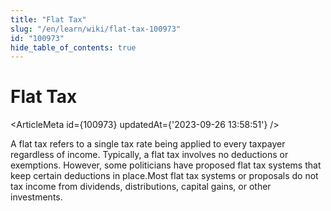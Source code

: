 ```yaml
---
title: "Flat Tax"
slug: "/en/learn/wiki/flat-tax-100973"
id: "100973"
hide_table_of_contents: true
---
```



# Flat Tax

<ArticleMeta id={100973} updatedAt={'2023-09-26 13:58:51'} />
<div className='border-solid border-b border-t-0 my-4 border-[var(--ifm-color-gray-300)]' />

A flat tax refers to a single tax rate being applied to every taxpayer regardless of income. Typically, a flat tax involves no deductions or exemptions. However, some politicians have proposed flat tax systems that keep certain deductions in place.Most flat tax systems or proposals do not tax income from dividends, distributions, capital gains, or other investments.
